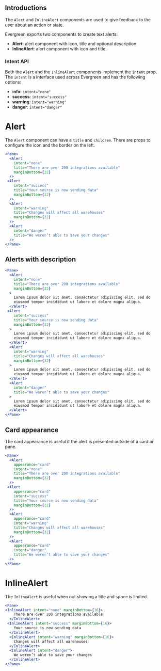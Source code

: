 
## Introductions

The `Alert` and `InlineAlert` components are used to give feedback
to the user about an action or state.

Evergreen exports two components to create text alerts:

* **Alert**: alert component with icon, title and optional description.
* **InlineAlert**: alert component with icon and title.

### Intent API

Both the `Alert` and the `InlineAlert` components implement the `intent` prop.
The `intent` is a interface used across Evergreen and has the following options:

* **info**: `intent="none"`
* **success**:  `intent="success"`
* **warning**: `intent="warning"`
* **danger**: `intent="danger"`

# Alert

The `Alert` component can have a `title` and `children`.
There are props to configure the icon and the border on the left.

```jsx
<Pane>
  <Alert
    intent="none"
    title="There are over 200 integrations available"
    marginBottom={32}
  />
 <Alert
    intent="success"
    title="Your source is now sending data"
    marginBottom={32}
  />
  <Alert
    intent="warning"
    title="Changes will affect all warehouses"
    marginBottom={32}
  />
  <Alert
    intent="danger"
    title="We weren’t able to save your changes"
  />
</Pane>
```

## Alerts with description

```jsx
<Pane>
  <Alert
    intent="none"
    title="There are over 200 integrations available"
    marginBottom={32}
  >
    Lorem ipsum dolor sit amet, consectetur adipiscing elit, sed do
    eiusmod tempor incididunt ut labore et dolore magna aliqua.
  </Alert>
 <Alert
    intent="success"
    title="Your source is now sending data"
    marginBottom={32}
  >
    Lorem ipsum dolor sit amet, consectetur adipiscing elit, sed do
    eiusmod tempor incididunt ut labore et dolore magna aliqua.
  </Alert>
  <Alert
    intent="warning"
    title="Changes will affect all warehouses"
    marginBottom={32}
  >
    Lorem ipsum dolor sit amet, consectetur adipiscing elit, sed do
    eiusmod tempor incididunt ut labore et dolore magna aliqua.
  </Alert>
  <Alert
    intent="danger"
    title="We weren’t able to save your changes"
  >
    Lorem ipsum dolor sit amet, consectetur adipiscing elit, sed do
    eiusmod tempor incididunt ut labore et dolore magna aliqua.
  </Alert>
</Pane>
```

## Card appearance

The card appearance is useful if the alert is presented outside of a card or pane.

```jsx
<Pane>
  <Alert
    appearance="card"
    intent="none"
    title="There are over 200 integrations available"
    marginBottom={32}
  />
 <Alert
    appearance="card"
    intent="success"
    title="Your source is now sending data"
    marginBottom={32}
  />
  <Alert
    appearance="card"
    intent="warning"
    title="Changes will affect all warehouses"
    marginBottom={32}
  />
  <Alert
    appearance="card"
    intent="danger"
    title="We weren’t able to save your changes"
  />
</Pane>
```

# InlineAlert

The `InlineAlert` is useful when not showing a title and space is limited.

```jsx
<Pane>
<InlineAlert intent="none" marginBottom={16}>
    There are over 200 integrations available
  </InlineAlert>
 <InlineAlert intent="success" marginBottom={16}>
    Your source is now sending data
  </InlineAlert>
  <InlineAlert intent="warning" marginBottom={16}>
    Changes will affect all warehouses
  </InlineAlert>
  <InlineAlert intent="danger">
    We weren’t able to save your changes
  </InlineAlert>
</Pane>
```


<PropsTable of="Alert" />
